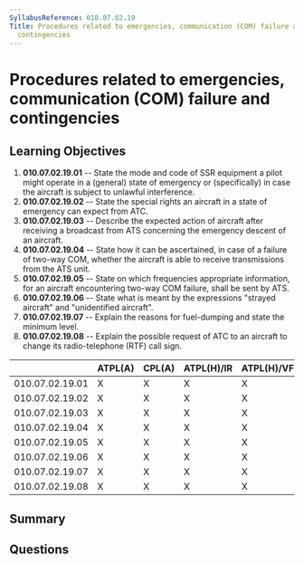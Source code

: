 ```yaml
---
SyllabusReference: 010.07.02.19
Title: Procedures related to emergencies, communication (COM) failure and
  contingencies
---
```


# Procedures related to emergencies, communication (COM) failure and contingencies

## Learning Objectives

1. **010.07.02.19.01** -- State the mode and code of SSR equipment a pilot might
   operate in a (general) state of emergency or (specifically) in case the
   aircraft is subject to unlawful interference.
2. **010.07.02.19.02** -- State the special rights an aircraft in a state of
   emergency can expect from ATC.
3. **010.07.02.19.03** -- Describe the expected action of aircraft after receiving
   a broadcast from ATS concerning the emergency descent of an aircraft.
4. **010.07.02.19.04** -- State how it can be ascertained, in case of a failure of
   two-way COM, whether the aircraft is able to receive transmissions from the
   ATS unit.
5. **010.07.02.19.05** -- State on which frequencies appropriate information, for
   an aircraft encountering two-way COM failure, shall be sent by ATS.
6. **010.07.02.19.06** -- State what is meant by the expressions "strayed
   aircraft" and "unidentified aircraft".
7. **010.07.02.19.07** -- Explain the reasons for fuel-dumping and state the
   minimum level.
8. **010.07.02.19.08** -- Explain the possible request of ATC to an aircraft to
   change its radio-telephone (RTF) call sign.

|                 | ATPL(A) | CPL(A) | ATPL(H)/IR | ATPL(H)/VFR | CPL(H) | IR  | CBIR(A) |
| --------------- | ------- | ------ | ---------- | ----------- | ------ | --- | ------- |
| 010.07.02.19.01 | X       | X      | X          | X           | X      | X   | X       |
| 010.07.02.19.02 | X       | X      | X          | X           | X      | X   | X       |
| 010.07.02.19.03 | X       | X      | X          | X           | X      | X   | X       |
| 010.07.02.19.04 | X       | X      | X          | X           | X      | X   | X       |
| 010.07.02.19.05 | X       | X      | X          | X           | X      | X   | X       |
| 010.07.02.19.06 | X       | X      | X          | X           | X      | X   | X       |
| 010.07.02.19.07 | X       | X      | X          | X           | X      | X   |         |
| 010.07.02.19.08 | X       | X      | X          | X           | X      | X   |         |

## Summary

## Questions
